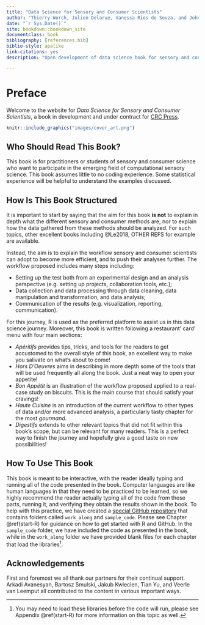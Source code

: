 ```yaml
--- 
title: "Data Science for Sensory and Consumer Scientists"
author: "Thierry Worch, Julien Delarue, Vanessa Rios de Souza, and John Ennis"
date: "`r Sys.Date()`"
site: bookdown::bookdown_site
documentclass: book
bibliography: [references.bib]
biblio-style: apalike
link-citations: yes
description: "Open development of data science book for sensory and consumer scientists."

---
```


# Preface {-}

Welcome to the website for *Data Science for Sensory and Consumer Scientists*, a book in development and under contract for [CRC Press](https://www.routledge.com/).

```r
knitr::include_graphics("images/cover_art.png")
```

## Who Should Read This Book? {-}

This book is for practitioners or students of sensory and consumer science who want to participate in the emerging field of computational sensory science.  This book assumes little to no coding experience.  Some statistical experience will be helpful to understand the examples discussed.

## How Is This Book Structured {-}

It is important to start by saying that the aim for this book **is not** to explain in depth what the different sensory and consumer methods are, nor to explain how the data gathered from these methods should be analyzed. For such topics, other excellent books including @Le2018, OTHER REFS for example are available.

Instead, the aim is to explain the workflow sensory and consumer scientists can adopt to become more efficient, and to push their analyses further. The workflow proposed includes many steps including: 

 * Setting up the test both from an experimental design and an analysis perspective (e.g. setting up projects, collaboration tools, etc.);
 * Data collection and data processing through data cleaning, data manipulation and transformation, and data analysis;
 * Communication of the results (e.g. visualization, reporting, communication).

For this journey, R is used as the preferred platform to assist us in this data science journey. Moreover, this book is written following a restaurant' card' menu with four main sections:

 * *Apéritifs* provides tips, tricks, and tools for the readers to get accustomed to the overall style of this book, an excellent way to make you salivate on what's about to come!
 * *Hors D'Oeuvres* aims in describing in more depth some of the tools that will be used frequently all along the book. Just a neat way to open your appetite!
 * *Bon Appétit* is an illustration of the workflow proposed applied to a real-case study on biscuits. This is the main course that should satisfy your cravings!
 * *Haute Cuisine* is an introduction of the current workflow to other types of data and/or more advanced analysis, a particularly  tasty chapter for the most *gourmand*.
 * *Digestifs* extends to other relevant topics that did not fit within this book's scope, but can be relevant for many readers. This is a perfect way to finish the journey and hopefully give a good taste on new possibilities!

## How To Use This Book {-}

This book is meant to be interactive, with the reader ideally typing and running all of the code presented in the book. Computer languages are like human languages in that they need to be practiced to be learned, so we highly recommend the reader actually typing all of the code from these parts, running it, and verifying they obtain the results shown in the book. To help with this practice, we have created a [special GitHub repository](https://github.com/aigorahub/data_science_for_sensory_sample_code) that contains folders called `work_along` and `sample_code`. Please see Chapter \@ref(start-R) for guidance on how to get started with R and GitHub. In the `sample_code` folder, we have included the code as presented in the book, while in the `work_along` folder we have provided blank files for each chapter that load the libraries^[You may need to load these libraries before the code will run, please see Appendix \@ref(start-R) for more information on this topic as well.]. 

## Acknowledgements {-}

First and foremost we all thank our partners for their continual support. Arkadi Avanesyan, Bartosz Smulski, Jakub Kwiecien, Tian Yu, and Veerle van Leemput all contributed to the content in various important ways.